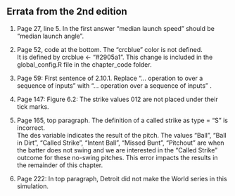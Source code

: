 ## Errata from the 2nd edition

1.  Page 27, line 5. In the first answer “median launch speed” should be “median launch angle”.

2.  Page 52, code at the bottom. The "crcblue" color is not defined.  
It is defined by crcblue <- "#2905a1".  This change is included in the global_config.R file in the chapter_code folder.
 
3.  Page 59: First sentence of 2.10.1.  Replace “… operation to over a sequence of inputs” with “… operation over a sequence of inputs” .

4.  Page 147: Figure 6.2: The strike values 012 are not placed under their tick marks.

5.  Page 165, top paragraph.  The definition of a called strike as type = "S" is incorrect.  
The des variable indicates the result of the pitch.  The values "Ball", "Ball in Dirt", 
"Called Strike", "Intent Ball", "Missed Bunt", "Pitchout" are when the batter does not swing 
and we are interested in the "Called Strike" outcome for these no-swing pitches.  This 
error impacts the results in the remainder of this chapter.

6.  Page 222: In top paragraph, Detroit did not make the World series in this simulation.

